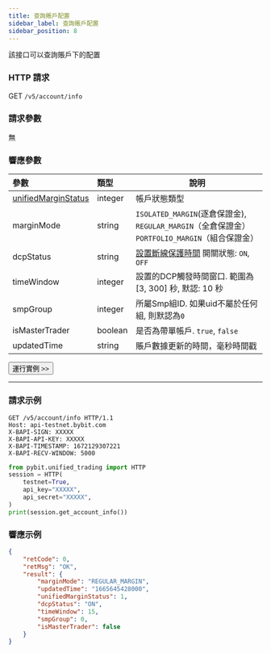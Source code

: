 ```yaml
---
title: 查詢賬戶配置
sidebar_label: 查詢賬戶配置
sidebar_position: 8
---
```

該接口可以查詢賬戶下的配置

### HTTP 請求
GET `/v5/account/info`

### 請求參數
無

### 響應參數
| 參數 | 類型 | 說明|
|:----- |:-----|----- |
|[unifiedMarginStatus](../enum#unifiedmarginstatus) |integer |帳戶狀態類型|
|marginMode |string |`ISOLATED_MARGIN`(逐倉保證金), `REGULAR_MARGIN`（全倉保證金） `PORTFOLIO_MARGIN`（組合保證金）|
|dcpStatus |string |[設置斷線保護時間](../order/dcp) 開關狀態: `ON`, `OFF`|
|timeWindow |integer |設置的DCP觸發時間窗口. 範圍為[3, 300] 秒, 默認: 10 秒|
|smpGroup |integer |所屬Smp組ID. 如果uid不屬於任何組, 則默認為`0` |
|isMasterTrader |boolean |是否為帶單帳戶. `true`, `false` |
|updatedTime |string |賬戶數據更新的時間，毫秒時間戳|

<a href="/api-explorer/v5/account/account-info"><Button>運行實例 >></Button></a>

---

### 請求示例

<Tabs groupId="programming-languages">
<TabItem value="http" label="HTTP">

```http
GET /v5/account/info HTTP/1.1
Host: api-testnet.bybit.com
X-BAPI-SIGN: XXXXX
X-BAPI-API-KEY: XXXXX
X-BAPI-TIMESTAMP: 1672129307221
X-BAPI-RECV-WINDOW: 5000
```

</TabItem>
<TabItem value="python" label="Python">

```python
from pybit.unified_trading import HTTP
session = HTTP(
    testnet=True,
    api_key="XXXXX",
    api_secret="XXXXX",
)
print(session.get_account_info())
```

</TabItem>
</Tabs>

### 響應示例

```json
{
    "retCode": 0,
    "retMsg": "OK",
    "result": {
        "marginMode": "REGULAR_MARGIN",
        "updatedTime": "1665645428000",
        "unifiedMarginStatus": 1,
        "dcpStatus": "ON",
        "timeWindow": 15,
        "smpGroup": 0,
        "isMasterTrader": false
    }
}
```
